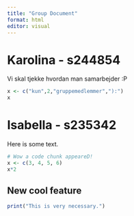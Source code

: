 ```yaml
---
title: "Group Document"
format: html
editor: visual
---
```


# Karolina - s244854

Vi skal tjekke hvordan man samarbejder :P

```r
x <- c("kun",2,"gruppemedlemmer","):")
x
```

# Isabella - s235342

Here is some text.

```r
# Wow a code chunk appeareD!
x <- c(3, 4, 5, 6)
x*2
```

## New cool feature

```r
print("This is very necessary.")
```

